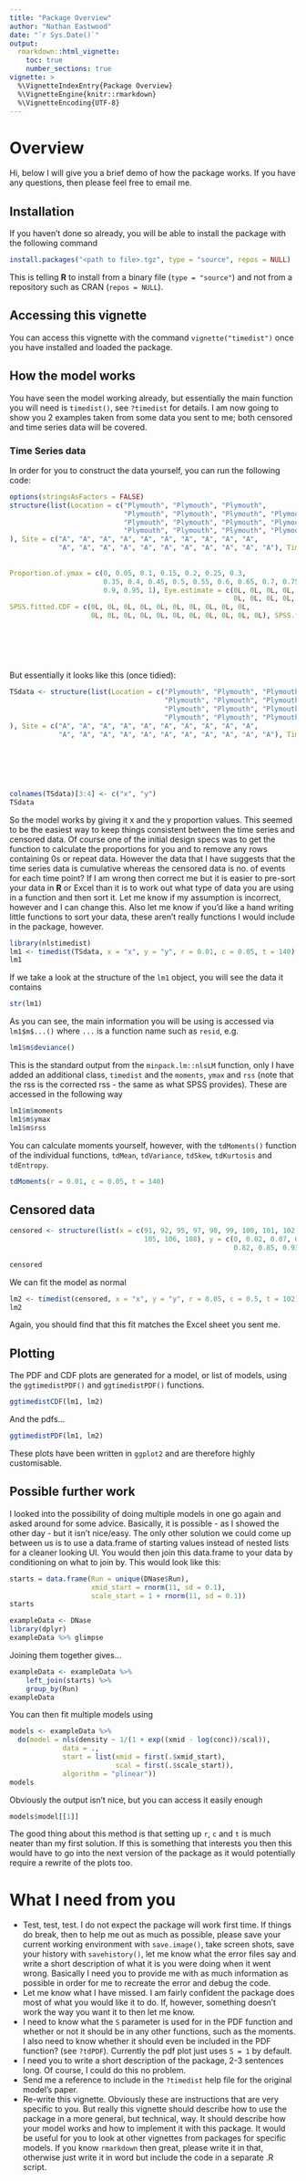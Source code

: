 ```yaml
---
title: "Package Overview"
author: "Nathan Eastwood"
date: "`r Sys.Date()`"
output: 
  rmarkdown::html_vignette:
    toc: true
    number_sections: true
vignette: >
  %\VignetteIndexEntry{Package Overview}
  %\VignetteEngine{knitr::rmarkdown}
  %\VignetteEncoding{UTF-8}
---
```

  
# Overview
Hi, below I will give you a brief demo of how the package works. If you have any questions, then please feel free to email me.
  
## Installation
If you haven't done so already, you will be able to install the package with the following command
  
```r
install.packages("<path to file>.tgz", type = "source", repos = NULL)
```

This is telling **R** to install from a binary file (`type = "source"`) and not from a repository such as CRAN (`repos = NULL`).

## Accessing this vignette
You can access this vignette with the command `vignette("timedist")` once you have installed and loaded the package.

## How the model works
You have seen the model working already, but essentially the main function you will need is `timedist()`, see `?timedist` for details. I am now going to show you 2 examples taken from some data you sent to me; both censored and time series data will be covered.

### Time Series data
In order for you to construct the data yourself, you can run the following code:

```r
options(stringsAsFactors = FALSE)
structure(list(Location = c("Plymouth", "Plymouth", "Plymouth", 
                            "Plymouth", "Plymouth", "Plymouth", "Plymouth", "Plymouth", "Plymouth", 
                            "Plymouth", "Plymouth", "Plymouth", "Plymouth", "Plymouth", "Plymouth", 
                            "Plymouth", "Plymouth", "Plymouth", "Plymouth", "Plymouth", "Plymouth"
), Site = c("A", "A", "A", "A", "A", "A", "A", "A", "A", "A", 
            "A", "A", "A", "A", "A", "A", "A", "A", "A", "A", "A"), Time.in.seconds..x. = c(0L, 
                                                                                            8L, 17L, 38L, 42L, 107L, 117L, 125L, 128L, 131L, 138L, 139L, 
                                                                                            146L, 148L, 151L, 173L, 188L, 214L, 230L, 241L, 250L), y...cumulative.n = 0:20, 
Proportion.of.ymax = c(0, 0.05, 0.1, 0.15, 0.2, 0.25, 0.3, 
                       0.35, 0.4, 0.45, 0.5, 0.55, 0.6, 0.65, 0.7, 0.75, 0.8, 0.85, 
                       0.9, 0.95, 1), Eye.estimate = c(0L, 0L, 0L, 0L, 0L, 0L, 0L, 
                                                       0L, 0L, 0L, 0L, 0L, 0L, 0L, 0L, 0L, 0L, 0L, 0L, 0L, 0L), 
SPSS.fitted.CDF = c(0L, 0L, 0L, 0L, 0L, 0L, 0L, 0L, 0L, 0L, 
                    0L, 0L, 0L, 0L, 0L, 0L, 0L, 0L, 0L, 0L, 0L), SPSS.fitted.PDF = c(0L, 
                                                                                     0L, 0L, 0L, 0L, 0L, 0L, 0L, 0L, 0L, 0L, 0L, 0L, 0L, 0L, 0L, 
                                                                                     0L, 0L, 0L, 0L, 0L)), .Names = c("Location", "Site", "Time.in.seconds..x.", 
                                                                                                                      "y...cumulative.n", "Proportion.of.ymax", "Eye.estimate", "SPSS.fitted.CDF", 
                                                                                                                      "SPSS.fitted.PDF"), class = "data.frame", row.names = c(NA, -21L
                                                                                                                      ))
```

But essentially it looks like this (once tidied):

```r
TSdata <- structure(list(Location = c("Plymouth", "Plymouth", "Plymouth", 
                                      "Plymouth", "Plymouth", "Plymouth", "Plymouth", "Plymouth", "Plymouth", 
                                      "Plymouth", "Plymouth", "Plymouth", "Plymouth", "Plymouth", "Plymouth", 
                                      "Plymouth", "Plymouth", "Plymouth", "Plymouth", "Plymouth", "Plymouth"
), Site = c("A", "A", "A", "A", "A", "A", "A", "A", "A", "A", 
            "A", "A", "A", "A", "A", "A", "A", "A", "A", "A", "A"), Time.in.seconds..x. = c(0L, 
                                                                                            8L, 17L, 38L, 42L, 107L, 117L, 125L, 128L, 131L, 138L, 139L, 
                                                                                            146L, 148L, 151L, 173L, 188L, 214L, 230L, 241L, 250L), Proportion.of.ymax = c(0, 
                                                                                                                                                                          0.05, 0.1, 0.15, 0.2, 0.25, 0.3, 0.35, 0.4, 0.45, 0.5, 0.55, 
                                                                                                                                                                          0.6, 0.65, 0.7, 0.75, 0.8, 0.85, 0.9, 0.95, 1)), .Names = c("Location", 
                                                                                                                                                                                                                                      "Site", "Time.in.seconds..x.", "Proportion.of.ymax"), row.names = c(NA, 
                                                                                                                                                                                                                                                                                                          -21L), class = "data.frame")
colnames(TSdata)[3:4] <- c("x", "y")
TSdata
```

So the model works by giving it x and the y proportion values. This seemed to be the easiest way to keep things consistent between the time series and censored data. Of course one of the initial design specs was to get the function to calculate the proportions for you and to remove any rows containing 0s or repeat data. However the data that I have suggests that the time series data is cumulative whereas the censored data is no. of events for each time point? If I am wrong then correct me but it is easier to pre-sort your data in **R** or Excel than it is to work out what type of data you are using in a function and then sort it. Let me know if my assumption is incorrect, however and I can change this. Also let me know if you'd like a hand writing little functions to sort your data, these aren't really functions I would include in the package, however.

```r
library(nlstimedist)
lm1 <- timedist(TSdata, x = "x", y = "y", r = 0.01, c = 0.05, t = 140)
lm1
```

If we take a look at the structure of the `lm1` object, you will see the data it contains

```r
str(lm1)
```

As you can see, the main information you will be using is accessed via `lm1$m$...()` where `...` is a function name such as `resid`, e.g.

```r
lm1$m$deviance()
```

This is the standard output from the `minpack.lm::nlsLM` function, only I have added an additional class, `timedist` and the `moments`, `ymax` and `rss` (note that the rss is the corrected rss - the same as what SPSS provides). These are accessed in the following way

```r
lm1$m$moments
lm1$m$ymax
lm1$m$rss
```

You can calculate moments yourself, however, with the `tdMoments()` function of the individual functions, `tdMean`, `tdVariance`, `tdSkew`, `tdKurtosis` and `tdEntropy`.

```r
tdMoments(r = 0.01, c = 0.05, t = 140)
```

## Censored data
```r
censored <- structure(list(x = c(91, 92, 95, 97, 98, 99, 100, 101, 102, 103, 
                                 105, 106, 108), y = c(0, 0.02, 0.07, 0.2, 0.26, 0.33, 0.55, 0.7, 
                                                       0.82, 0.85, 0.93, 0.98, 1)), .Names = c("x", "y"), row.names = c(NA, 
                                                                                                                        -13L), class = "data.frame")
censored
```

We can fit the model as normal

```r
lm2 <- timedist(censored, x = "x", y = "y", r = 0.05, c = 0.5, t = 102)
lm2
```

Again, you should find that this fit matches the Excel sheet you sent me.

## Plotting
The PDF and CDF plots are generated for a model, or list of models, using the `ggtimedistPDF()` and `ggtimedistPDF()` functions. 

```r
ggtimedistCDF(lm1, lm2)
```

And the pdfs...

```r
ggtimedistPDF(lm1, lm2)
```

These plots have been written in `ggplot2` and are therefore highly customisable.

## Possible further work

I looked into the possibility of doing multiple models in one go again and asked around for some advice. Basically, it is possible - as I showed the other day - but it isn't nice/easy. The only other solution we could come up between us is to use a data.frame of starting values instead of nested lists for a cleaner looking UI. You would then join this data.frame to your data by conditioning on what to join by. This would look like this:

```r
starts = data.frame(Run = unique(DNase$Run),
                    xmid_start = rnorm(11, sd = 0.1),
                    scale_start = 1 + rnorm(11, sd = 0.1))
starts
```

```r
exampleData <- DNase
library(dplyr)
exampleData %>% glimpse
```

Joining them together gives...

```r
exampleData <- exampleData %>% 
    left_join(starts) %>%
    group_by(Run)
exampleData
```

You can then fit multiple models using

```r
models <- exampleData %>% 
  do(model = nls(density ~ 1/(1 + exp((xmid - log(conc))/scal)),
             data = .,
             start = list(xmid = first(.$xmid_start),
                          scal = first(.$scale_start)),
             algorithm = "plinear"))
models
```

Obviously the output isn't nice, but you can access it easily enough

```r
models$model[[1]]
```

The good thing about this method is that setting up `r`, `c` and `t` is much neater than my first solution. If this is something that interests you then this would have to go into the next version of the package as it would potentially require a rewrite of the plots too.

# What I need from you

* Test, test, test. I do not expect the package will work first time. If things do break, then to help me out as much as possible, please save your current working environment with `save.image()`, take screen shots, save your history with `savehistory()`, let me know what the error files say and write a short description of what it is you were doing when it went wrong. Basically I need you to provide me with as much information as possible in order for me to recreate the error and debug the code. 
* Let me know what I have missed. I am fairly confident the package does most of what you would like it to do. If, however, something doesn't work the way you want it to then let me know.
* I need to know what the `S` parameter is used for in the PDF function and whether or not it should be in any other functions, such as the moments. I also need to know whether it should even be included in the PDF function? (see `?tdPDF`). Currently the pdf plot just uses `S = 1` by default.
* I need you to write a short description of the package, 2-3 sentences long. Of course, I could do this no problem.
* Send me a reference to include in the `?timedist` help file for the original model's paper.
* Re-write this vignette. Obviously these are instructions that are very specific to you. But really this vignette should describe how to use the package in a more general, but technical, way. It should describe how your model works and how to implement it with this package. It would be useful for you to look at other vignettes from packages for specific models. If you know `rmarkdown` then great, please write it in that, otherwise just write it in word but include the code in a separate .R script.

